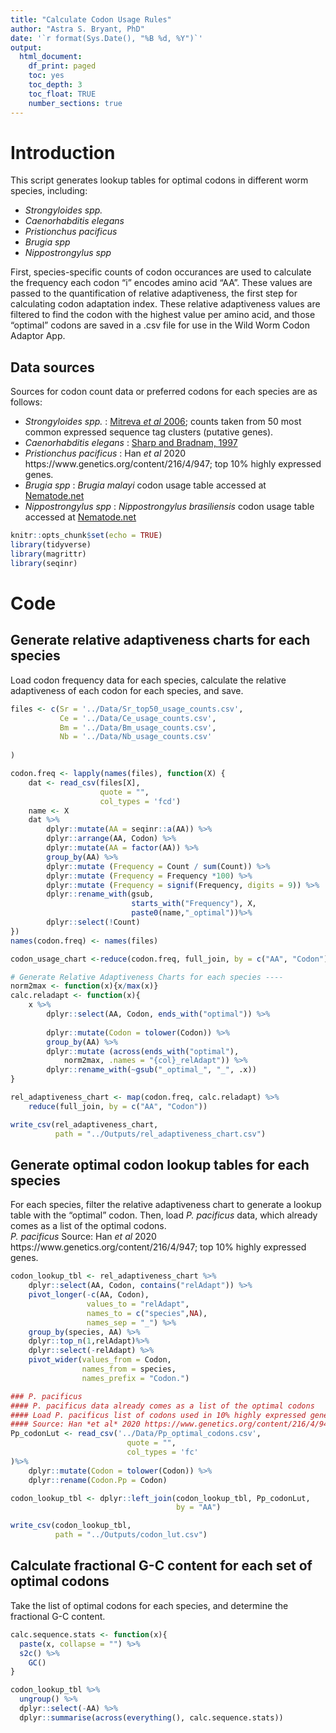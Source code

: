 ```yaml
---
title: "Calculate Codon Usage Rules"
author: "Astra S. Bryant, PhD"
date: '`r format(Sys.Date(), "%B %d, %Y")`'
output:
  html_document:
    df_print: paged
    toc: yes
    toc_depth: 3
    toc_float: TRUE
    number_sections: true
---
```

# Introduction
This script generates lookup tables for optimal codons in different
worm species, including:  

  -  *Strongyloides spp.*  
  -  *Caenorhabditis elegans*  
  -  *Pristionchus pacificus*  
  -  *Brugia spp*  
  -  *Nippostrongylus spp*  

First, species-specific counts of codon occurances are used to calculate
the frequency each codon "i" encodes amino acid "AA". These values are passed to the quantification of relative adaptiveness, the first step for calculating codon adaptation index. These relative adaptiveness values are filtered to find the codon with the highest value per amino acid, and those "optimal" codons are saved in a .csv file for use in the Wild Worm Codon Adaptor App.  

## Data sources
Sources for codon count data or preferred codons for each species are as follows:  

   -  *Strongyloides spp.* : [Mitreva *et al* 2006](https://www.ncbi.nlm.nih.gov/pmc/articles/PMC1779591/); counts taken from 50 most common expressed sequence tag clusters (putative genes).  
  -  *Caenorhabditis elegans* : [Sharp and Bradnam, 1997](https://www.ncbi.nlm.nih.gov/books/NBK20194/)   
  -  *Pristionchus pacificus* : Han *et al* 2020 https://www.genetics.org/content/216/4/947; top 10% highly expressed genes.  
  -  *Brugia spp* : *Brugia malayi* codon usage table accessed at [Nematode.net](http://www.nematode.net/NN3_frontpage.cgi?navbar_selection=nemagene&subnav_selection=codon_usage_tables)  
  -  *Nippostrongylus spp* : *Nippostrongylus brasiliensis* codon usage table accessed at [Nematode.net](http://www.nematode.net/NN3_frontpage.cgi?navbar_selection=nemagene&subnav_selection=codon_usage_tables)  

```r
knitr::opts_chunk$set(echo = TRUE)
library(tidyverse)
library(magrittr)
library(seqinr)
```

# Code

## Generate relative adaptiveness charts for each species  
Load codon frequency data for each species, calculate the relative adaptiveness of each codon for each species, and save.  

```r
files <- c(Sr = '../Data/Sr_top50_usage_counts.csv',
           Ce = '../Data/Ce_usage_counts.csv',
           Bm = '../Data/Bm_usage_counts.csv',
           Nb = '../Data/Nb_usage_counts.csv'
    
)

codon.freq <- lapply(names(files), function(X) {
    dat <- read_csv(files[X],
                    quote = "",
                    col_types = 'fcd')
    name <- X
    dat %>%
        dplyr::mutate(AA = seqinr::a(AA)) %>%
        dplyr::arrange(AA, Codon) %>%
        dplyr::mutate(AA = factor(AA)) %>%
        group_by(AA) %>%
        dplyr::mutate (Frequency = Count / sum(Count)) %>%
        dplyr::mutate (Frequency = Frequency *100) %>%
        dplyr::mutate (Frequency = signif(Frequency, digits = 9)) %>%
        dplyr::rename_with(gsub, 
                           starts_with("Frequency"), X,
                           paste0(name,"_optimal"))%>%
        dplyr::select(!Count)
}) 
names(codon.freq) <- names(files)

codon_usage_chart <-reduce(codon.freq, full_join, by = c("AA", "Codon"))

# Generate Relative Adaptiveness Charts for each species ----
norm2max <- function(x){x/max(x)}
calc.reladapt <- function(x){
    x %>%
        dplyr::select(AA, Codon, ends_with("optimal")) %>%
        
        dplyr::mutate(Codon = tolower(Codon)) %>%
        group_by(AA) %>%
        dplyr::mutate (across(ends_with("optimal"), 
            norm2max, .names = "{col}_relAdapt")) %>%
        dplyr::rename_with(~gsub("_optimal_", "_", .x))
}

rel_adaptiveness_chart <- map(codon.freq, calc.reladapt) %>%
    reduce(full_join, by = c("AA", "Codon"))

write_csv(rel_adaptiveness_chart,
          path = "../Outputs/rel_adaptiveness_chart.csv")
```

## Generate optimal codon lookup tables for each species
For each species, filter the relative adaptiveness chart to generate a lookup table with the "optimal" codon. Then, load *P. pacificus* data, which already comes as a list of the optimal codons.  
*P. pacificus* Source: Han *et al* 2020 https://www.genetics.org/content/216/4/947; top 10% highly expressed genes.  
```r
codon_lookup_tbl <- rel_adaptiveness_chart %>%
    dplyr::select(AA, Codon, contains("relAdapt")) %>%
    pivot_longer(-c(AA, Codon),
                 values_to = "relAdapt",
                 names_to = c("species",NA),
                 names_sep = "_") %>%
    group_by(species, AA) %>%
    dplyr::top_n(1,relAdapt)%>%
    dplyr::select(-relAdapt) %>%
    pivot_wider(values_from = Codon,
                names_from = species,
                names_prefix = "Codon.")

### P. pacificus
#### P. pacificus data already comes as a list of the optimal codons
#### Load P. pacificus list of codons used in 10% highly expressed genes
#### Source: Han *et al* 2020 https://www.genetics.org/content/216/4/947
Pp_codonLut <- read_csv('../Data/Pp_optimal_codons.csv', 
                          quote = "", 
                          col_types = 'fc'
)%>%
    dplyr::mutate(Codon = tolower(Codon)) %>%
    dplyr::rename(Codon.Pp = Codon)

codon_lookup_tbl <- dplyr::left_join(codon_lookup_tbl, Pp_codonLut,
                                     by = "AA")

write_csv(codon_lookup_tbl,
          path = "../Outputs/codon_lut.csv")
```

## Calculate fractional G-C content for each set of optimal codons  
Take the list of optimal codons for each species, and determine the fractional G-C content.  
```r

calc.sequence.stats <- function(x){
  paste(x, collapse = "") %>%
  s2c() %>%
    GC()
}

codon_lookup_tbl %>%
  ungroup() %>%
  dplyr::select(-AA) %>%
  dplyr::summarise(across(everything(), calc.sequence.stats))
```

